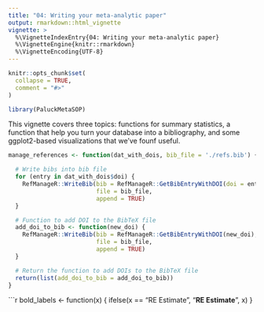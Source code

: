 ```yaml
---
title: "04: Writing your meta-analytic paper"
output: rmarkdown::html_vignette
vignette: >
  %\VignetteIndexEntry{04: Writing your meta-analytic paper}
  %\VignetteEngine{knitr::rmarkdown}
  %\VignetteEncoding{UTF-8}
---
```


```r
knitr::opts_chunk$set(
  collapse = TRUE,
  comment = "#>"
)
```

```r
library(PaluckMetaSOP)
```

This vignette covers three topics: functions for summary statistics, a function that help you turn your database into a bibliography, and some ggplot2-based visualizations that we've founf useful.



```r
manage_references <- function(dat_with_dois, bib_file = './refs.bib') {

  # Write bibs into bib file
  for (entry in dat_with_dois$doi) {
    RefManageR::WriteBib(bib = RefManageR::GetBibEntryWithDOI(doi = entry),
                         file = bib_file,
                         append = TRUE)
  }

  # Function to add DOI to the BibTeX file
  add_doi_to_bib <- function(new_doi) {
    RefManageR::WriteBib(bib = RefManageR::GetBibEntryWithDOI(new_doi),
                         file = bib_file,
                         append = TRUE)
  }

  # Return the function to add DOIs to the BibTeX file
  return(list(add_doi_to_bib = add_doi_to_bib))
}

```


```r

bold_labels <- function(x) {
  ifelse(x == "RE Estimate", "<b>RE Estimate</b>", x)
}
